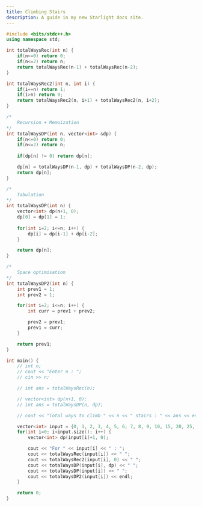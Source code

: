 ```yaml
---
title: Climbing Stairs
description: A guide in my new Starlight docs site.
---
```


```c++
#include <bits/stdc++.h>
using namespace std;

int totalWaysRec(int n) {
    if(n<=0) return 0;
    if(n<=2) return n;
    return totalWaysRec(n-1) + totalWaysRec(n-2);
}

int totalWaysRec2(int n, int i) {
    if(i==n) return 1;
    if(i>n) return 0;
    return totalWaysRec2(n, i+1) + totalWaysRec2(n, i+2);
}

/*
    Recursion + Memoization
*/
int totalWaysDP(int n, vector<int> &dp) {
    if(n<=0) return 0;
    if(n<=2) return n;
    
    if(dp[n] != 0) return dp[n];

    dp[n] = totalWaysDP(n-1, dp) + totalWaysDP(n-2, dp);
    return dp[n];
}

/*
    Tabulation
*/
int totalWaysDP(int n) {
    vector<int> dp(n+1, 0);
    dp[0] = dp[1] = 1;
    
    for(int i=2; i<=n; i++) {
        dp[i] = dp[i-1] + dp[i-2];
    }

    return dp[n];
}

/*
    Space optimisation
*/
int totalWaysDP2(int n) {
    int prev1 = 1;
    int prev2 = 1;

    for(int i=2; i<=n; i++) {
        int curr = prev1 + prev2;

        prev2 = prev1;
        prev1 = curr;
    }

    return prev1;
}

int main() {
    // int n;
    // cout << "Enter n : ";
    // cin >> n;

    // int ans = totalWaysRec(n);

    // vector<int> dp(n+1, 0);
    // int ans = totalWaysDP(n, dp);

    // cout << "Total ways to climb " << n << " stairs : " << ans << endl;

    vector<int> input = {0, 1, 2, 3, 4, 5, 6, 7, 8, 9, 10, 15, 20, 25, 30, 35, 37};
    for(int i=0; i<input.size(); i++) {
        vector<int> dp(input[i]+1, 0);

        cout << "For " << input[i] << " : ";
        cout << totalWaysRec(input[i]) << " ";
        cout << totalWaysRec2(input[i], 0) << " ";
        cout << totalWaysDP(input[i], dp) << " ";
        cout << totalWaysDP(input[i]) << " ";
        cout << totalWaysDP2(input[i]) << endl;
    }

    return 0;
}
```